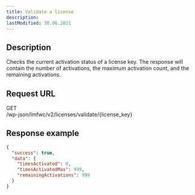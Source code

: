 ```yaml
---
title: Validate a license
description:
lastModified: 30.06.2021
---
```


## Description

Checks the current activation status of a license key. The response will
contain the number of activations, the maximum activation count, and the
remaining activations.

## Request URL

<div className={"doc-request-example"} style={{ marginBottom: '1em' }}>
  <div className={"method get"}>GET</div>
  <div className={"url"}>/wp-json/lmfwc/v2/licenses/validate/<span className={"variable"}>&#123;license_key&#125;</span></div>
</div>

## Response example

```json
{
  "success": true,
  "data": {
    "timesActivated": 0,
    "timesActivatedMax": 999,
    "remainingActivations": 999
  }
}
```
